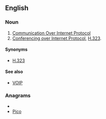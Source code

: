 ==English==

===Noun===
{{en-noun}}

# [[w:Communication Over Internet Protocol|Communication Over Internet Protocol]]
# [[Conferencing over Internet Protocol]], [[w:H.323|H.323]].

====Synonyms====
*[[H.323]]

====See also====
*[[VOIP]]

===Anagrams===
* {{alphagram|ciop}}
* [[Pico#English|Pico]]